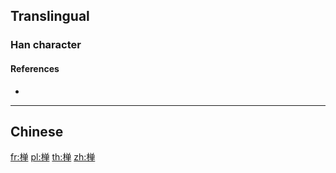 {{also|樿}}
==Translingual==

===Han character===
{{Han char|rn=75|rad=木|as=08|sn=12|four=|canj=DCWJ|ids=⿰木单}}

====References====
* {{Han ref|kx=0537.131|hdz=21238.031|uh=692B|ud=26923}}

----

==Chinese==
{{zh-see|樿}}

[[fr:椫]]
[[pl:椫]]
[[th:椫]]
[[zh:椫]]